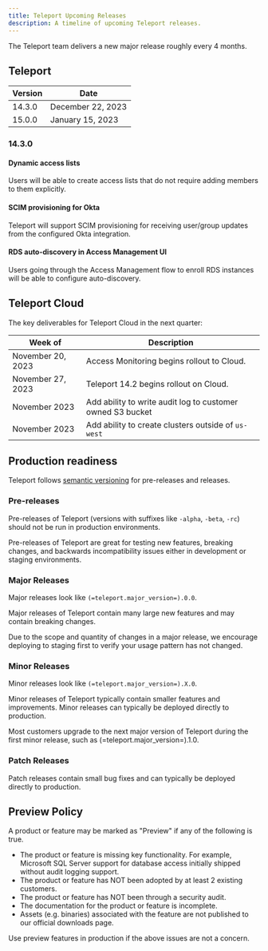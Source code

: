 ```yaml
---
title: Teleport Upcoming Releases
description: A timeline of upcoming Teleport releases.
---
```


The Teleport team delivers a new major release roughly every 4 months.

## Teleport

| Version | Date               |
|---------|--------------------|
| 14.3.0  | December 22, 2023  |
| 15.0.0  | January 15, 2023   |

### 14.3.0

#### Dynamic access lists

Users will be able to create access lists that do not require adding members to them
explicitly.

#### SCIM provisioning for Okta

Teleport will support SCIM provisioning for receiving user/group updates from the
configured Okta integration.

#### RDS auto-discovery in Access Management UI

Users going through the Access Management flow to enroll RDS instances will be able
to configure auto-discovery.

## Teleport Cloud

The key deliverables for Teleport Cloud in the next quarter:

| Week of           | Description                                                |
|-------------------|------------------------------------------------------------|
| November 20, 2023 | Access Monitoring begins rollout to Cloud.                 |
| November 27, 2023 | Teleport 14.2 begins rollout on Cloud.                     |
| November 2023     | Add ability to write audit log to customer owned S3 bucket |
| November 2023     | Add ability to create clusters outside of `us-west`        |

## Production readiness

Teleport follows [semantic versioning](https://semver.org) for pre-releases and
releases.

### Pre-releases

Pre-releases of Teleport (versions with suffixes like `-alpha`, `-beta`, `-rc`)
should not be run in production environments.

Pre-releases of Teleport are great for testing new features, breaking changes,
and backwards incompatibility issues either in development or staging
environments.

### Major Releases

Major releases look like `(=teleport.major_version=).0.0`.

Major releases of Teleport contain many large new features and may contain
breaking changes.

Due to the scope and quantity of changes in a major release, we encourage
deploying to staging first to verify your usage pattern has not changed.

### Minor Releases

Minor releases look like `(=teleport.major_version=).X.0`.

Minor releases of Teleport typically contain smaller features and improvements.
Minor releases can typically be deployed directly to production.

Most customers upgrade to the next major version of Teleport during the first
minor release, such as (=teleport.major_version=).1.0.

### Patch Releases

Patch releases contain small bug fixes and can typically be deployed directly
to production.

## Preview Policy

A product or feature may be marked as "Preview" if any of the following is
true.

- The product or feature is missing key functionality. For example, Microsoft
  SQL Server support for database access initially shipped without audit
  logging support.
- The product or feature has NOT been adopted by at least 2 existing customers.
- The product or feature has NOT been through a security audit.
- The documentation for the product or feature is incomplete.
- Assets (e.g. binaries) associated with the feature are not published to our
  official downloads page.

Use preview features in production if the above issues are not a concern.
